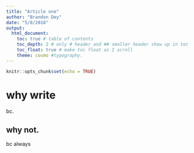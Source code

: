 ```yaml
---
title: "Article one"
author: "Brandon Dey"
date: "5/8/2018"
output: 
  html_document:
    toc: true # table of contents
    toc_depth: 2 # only # header and ## smaller header show up in toc
    toc_float: true # make toc float as I scroll
    theme: cosmo #typography.
---
```


```r
knitr::opts_chunk$set(echo = TRUE)
```

# why write
bc.

## why not.
bc always